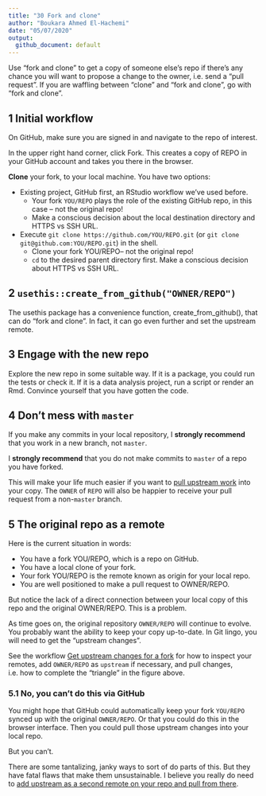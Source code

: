 ```yaml
---
title: "30 Fork and clone"
author: "Boukara Ahmed El-Hachemi"
date: "05/07/2020"
output: 
  github_document: default
---
```


Use “fork and clone” to get a copy of someone else’s repo if there’s any chance you will want to propose a change to the owner, i.e. send a “pull request”. If you are waffling between “clone” and “fork and clone”, go with “fork and clone”.  

## 1 Initial workflow

On GitHub, make sure you are signed in and navigate to the repo of interest.   

In the upper right hand corner, click Fork. This creates a copy of REPO in your GitHub account and takes you there in the browser.   

**Clone** your fork, to your local machine. You have two options:  

* Existing project, GitHub first, an RStudio workflow we’ve used before.  
  * Your fork `YOU/REPO` plays the role of the existing GitHub repo, in this case – not the original repo!  
  * Make a conscious decision about the local destination directory and HTTPS vs SSH URL.  
* Execute `git clone https://github.com/YOU/REPO.git` (or `git clone git@github.com:YOU/REPO.git`) in the shell.  
  * Clone your fork YOU/REPO– not the original repo!  
  * `cd` to the desired parent directory first. Make a conscious decision about HTTPS vs SSH URL.  
  
## 2 `usethis::create_from_github("OWNER/REPO")`

The usethis package has a convenience function, create_from_github(), that can do “fork and clone”. In fact, it can go even further and set the upstream remote.  

## 3 Engage with the new repo

Explore the new repo in some suitable way. If it is a package, you could run the tests or check it. If it is a data analysis project, run a script or render an Rmd. Convince yourself that you have gotten the code.  

## 4 Don’t mess with `master`

If you make any commits in your local repository, I **strongly recommend** that you work in a new branch, not `master`.  

I **strongly recommend** that you do not make commits to `master` of a repo you have forked.  

This will make your life much easier if you want to [pull upstream work](https://happygitwithr.com/upstream-changes.html#upstream-changes) into your copy. The `OWNER` of `REPO` will also be happier to receive your pull request from a non-`master` branch.  

## 5 The original repo as a remote

Here is the current situation in words:  

* You have a fork YOU/REPO, which is a repo on GitHub.  
* You have a local clone of your fork.  
* Your fork YOU/REPO is the remote known as origin for your local repo.  
* You are well positioned to make a pull request to OWNER/REPO.  

But notice the lack of a direct connection between your local copy of this repo and the original OWNER/REPO. This is a problem.  

As time goes on, the original repository `OWNER/REPO` will continue to evolve. You probably want the ability to keep your copy up-to-date. In Git lingo, you will need to get the “upstream changes”.   

See the workflow [Get upstream changes for a fork](https://happygitwithr.com/upstream-changes.html#upstream-changes) for how to inspect your remotes, add `OWNER/REPO` as `upstream` if necessary, and pull changes, i.e. how to complete the “triangle” in the figure above.  

### 5.1 No, you can’t do this via GitHub

You might hope that GitHub could automatically keep your fork `YOU/REPO` synced up with the original `OWNER/REPO`. Or that you could do this in the browser interface. Then you could pull those upstream changes into your local repo.

But you can’t.

There are some tantalizing, janky ways to sort of do parts of this. But they have fatal flaws that make them unsustainable. I believe you really do need to [add upstream as a second remote on your repo and pull from there](https://happygitwithr.com/upstream-changes.html#upstream-changes).






